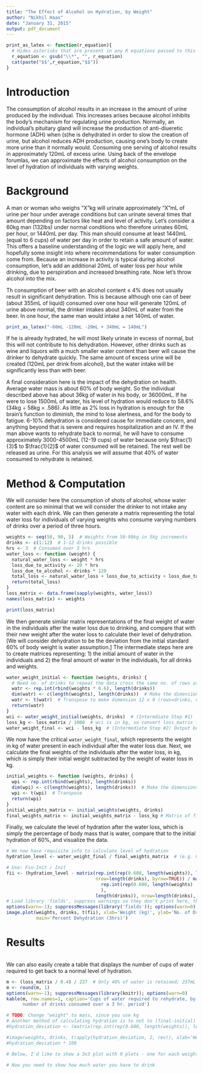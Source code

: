 ```yaml
---
title: "The Effect of Alcohol on Hydration, by Weight"
author: "Nikhil Haas"
date: "January 31, 2015"
output: pdf_document
---
```


```r
print_as_latex <- function(r_equation){
  # Hides asterisks that are present in any R equations passed to this func
  r_equation <- gsub("\\*", "", r_equation)
  cat(paste("$$",r_equation,"$$"))
}
```

# Introduction
The consumption of alcohol results in an increase in the amount of urine produced by the individual. This increases arises because alcohol inhibits the body's mechanism for regulating urine production. Normally, an individual's pituitary gland will increase the production of anti-diueretic hormone (ADH) when (s)he is dehydrated in order to slow the creation of urine, but alcohol reduces ADH production, causing one's body to create more urine than it normally would. Consuming one serving of alcohol results in approximately 120mL of excess urine. Using back of the envelope forumlas, we can approximate the effects of alcohol consumption on the level of hydration of individuals with varying weights.

# Background
A man or woman who weighs "X"kg will urinate approximately "X"mL of urine per hour under average conditions but can urinate several times that amount depending on factors like heat and level of activity. Let's consider a 60kg man (132lbs) under normal conditions who therefore urinates 60mL per hour, or 1440mL per day. This man should consume at least 1440mL (equal to 6 cups) of water per day in order to retain a safe amount of water. This offers a baseline understanding of the logic we will apply here, and hopefully some insight into where recommendations for water consumption come from. Because an increase in activity is typical during alcohol consumption, let's add an additional 20mL of water loss per hour while drinking, due to perspiration and increased breathing rate. Now let's throw alcohol into the mix.

Th consumption of beer with an alcohol content $\leq$ 4% does not usually result in significant dehydration. This is because although one can of beer (about 355mL of liquid) consumed over one hour will generate 120mL of urine above normal, the drinker intakes about 340mL of water from the beer. In one hour, the same man would intake a net 140mL of water. 
```r
print_as_latex("-60mL -120mL -20mL + 340mL = 140mL")
```
If he is already hydrated, he will most likely urinate in excess of normal, but this will not contribute to his dehydration. However, other drinks such as wine and liquors with a much smaller water content than beer will cause the drinker to dehydrate quickly. The same amount of excess urine will be created (120mL per drink from alcohol), but the water intake will be significantly less than with beer.

A final consideration here is the impact of the dehydration on health. Average water mass is about 60% of body weight. So the individual described above has about 36kg of water in his body, or 36000mL. If he were to lose 1500mL of water, his level of hydration would reduce to 58.6% (34kg $\div$ 58kg = .586). As little as 2% loss in hydration is enough for the brain's function to diminish, the mind to lose alertness, and for the body to fatigue. 6-10% dehydration is considered cause for immediate concern, and anything beyond that is severe and requires hospitalization and an IV. If the man above wants to rehydrate back to normal, he will have to consume approximately 3000-4500mL (12-19 cups) of water because only $\frac{1}{3}$ to $\frac{1}{2}$ of water consumed will be retained. The rest well be released as urine. For this analysis we will assume that 40% of water consumed to rehydrate is retained. 

# Method & Computation
We will consider here the consumption of shots of alcohol, whose water content are so minimal that we will consider the drinker to not intake any water with each drink. We can then generate a matrix representing the total water loss for individuals of varying weights who consume varying numbers of drinks over a period of three hours.

```r
weights <- seq(50, 90, 5)  # Weights from 50-90kg in 5kg increments
drinks <- c(1:12)  # 1-12 drinks possible
hrs <- 3  # Consumed over 3 hrs
water_loss <- function (weight) {
  natural_water_loss <- weight * hrs
  loss_due_to_activity <- 20 * hrs
  loss_due_to_alcohol <- drinks * 120
  total_loss <- natural_water_loss + loss_due_to_activity + loss_due_to_alcohol
  return(total_loss)
}
loss_matrix <- data.frame(sapply(weights, water_loss))
names(loss_matrix) <- weights
```
```r
print(loss_matrix)
```
We then generate similar matrix representations of the final weight of water in the individuals after the water loss due to drinking, and compare that with their new weight after the water loss to calculate their level of dehydration. [We will consider dehydration to be the deviation from the initial standard 60% of body weight is water assumption.] The intermediate steps here are to create matrices representing: 1) the initial amount of water in the individuals and 2) the final amount of water in the individuals, for all drinks and weights.

```r
water_weight_initial <- function (weights, drinks) {
  # Need no. of drinks to repeat the data cross the same no. of rows as there are drinks
  watr <- rep.int(rbind(weights * 0.6), length(drinks))
  dim(watr) <- c(length(weights), length(drinks))  # Make the dimensions 9 x 12
  watr <- t(watr)  # Transpose to make dimension 12 x 9 (rows=drinks, cols=weights)
  return(watr)
}
wci <- water_weight_initial(weights, drinks)  # (Intermdiate Step #1)
loss_kg <- loss_matrix / 1000  # wci is in kg, so convert loss_matrix from mL to kg
water_weight_final <- wci - loss_kg  # (Intermediate Step #2) Output below
```

We now have the critical `water_weight_final`, which represents the weight in kg of water present in each individual after the water loss due. Next, we calculate the final weights of the individuals after the water loss, in kg, which is simply their initial weight subtracted by the weight of water loss in kg.
```r
initial_weights <- function (weights, drinks) {
  wpi <- rep.int(rbind(weights), length(drinks))
  dim(wpi) <- c(length(weights), length(drinks))  # Make the dimensions 9 x 12
  wpi <- t(wpi)  # Transpose
  return(wpi)
}
initial_weights_matrix <- initial_weights(weights, drinks)
final_weights_matrix <- initial_weights_matrix - loss_kg # Matrix of final weights
```
Finally, we calculate the level of hydration after the water loss, which is simply the percentage of body mass that is water, compare that to the initial hydration of 60%, and visualize the data.
```r
# We now have requisite info to calculate level of hydration
hydration_level <- water_weight_final / final_weights_matrix  # (e.g. 0.597, 0.596)

# Use: Fin-Init / Init
fii <- (hydration_level - matrix(rep.int(rep(0.600, length(weights)), length(drinks)),
                                 nrow=length(drinks), byrow=TRUE)) / matrix(
                                   rep.int(rep(0.600, length(weights)
                                   ),
                                 length(drinks)), nrow=length(drinks), byrow=TRUE) * -100
# Load library 'fields', suppress warnings so they don't print here, then turn back on
options(warn=-1); suppressMessages(library('fields')); options(warn=0)
image.plot(weights, drinks, t(fii), xlab='Weight (kg)', ylab='No. of Drinks Consumed',
           main='Percent Dehydration (3hrs)')
```
# Results
```r
```

We can also easily create a table that displays the number of cups of water required to get back to a normal level of hydration.
```r
m <- (loss_matrix / 0.4) / 237  # Only 40% of water is retained; 237mL to 1 cup
m <- round(m, 1)
options(warn=-1); suppressMessages(library(knitr)); options(warn=0)
kable(m, row.names=1, caption='Cups of water required to rehydrate, by weight and 
      number of drinks consumed over a 3 hr. period')
```

```r
# TODO: Change "weight" to mass, since you use kg
# Another method of calculating hydration is to not to (final-initial) / initial; instead, just recalculate
#hydration_deviation <- (matrix(rep.int(rep(0.600, length(weights)), length(drinks)), nrow=length(drinks), byrow=TRUE) - hydration_level)

#image(weights, drinks, t(apply(hydration_deviation, 2, rev)), xlab='Weight (kg)', ylab='No. of Drinks (in 3 hrs)')
#hydration_deviation * 100

# Below, I'd like to show a 3x3 plot with 9 plots - one for each weight with 'Number of Drinks (consumed in 3 hrs)' on the x-axis and 'Water Loss (mL)' on the y-axis. Then below that I'd like to show a color map with 'Weight (kg)' on the x-axis and 'Number of Drinks (consumed in 3 hrs)' on the y-axis and a grid of colors represented the dehydration each intersection of x and y coordinates. Not sure how to do this right now.

# Now you need to show how much water you have to drink
```
